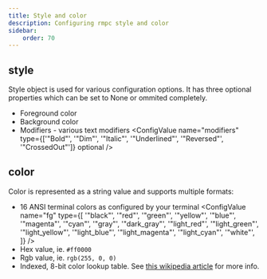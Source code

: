 ```yaml
---
title: Style and color
description: Configuring rmpc style and color
sidebar:
    order: 70
---
```



## style

<ConfigValue name="style" type="other" customText="(fg: <color>, bg: <color>, modifiers: <modifiers>)" />

Style object is used for various configuration options. It has three optional properties which can be set to
None or ommited completely.

-   Foreground color
    <ConfigValue name="fg" type="other" customText="<color>" optional />
-   Background color
    <ConfigValue name="bg" type="other" customText="<color>" optional />
-   Modifiers - various text modifiers
    <ConfigValue
        name="modifiers"
        type={['"Bold"', '"Dim"', '"Italic"', '"Underlined"', '"Reversed"', '"CrossedOut"']}
        optional
    />

## color

Color is represented as a string value and supports multiple formats:

-   16 ANSI terminal colors as configured by your terminal
    <ConfigValue
        name="fg"
        type={[
            '"black"',
            '"red"',
            '"green"',
            '"yellow"',
            '"blue"',
            '"magenta"',
            '"cyan"',
            '"gray"',
            '"dark_gray"',
            '"light_red"',
            '"light_green"',
            '"light_yellow"',
            '"light_blue"',
            '"light_magenta"',
            '"light_cyan"',
            '"white"',
        ]}
    />
-   Hex value, ie. `#ff0000`
    <ConfigValue name="fg" type="string" customText='"#rrggbb"' />
-   Rgb value, ie. `rgb(255, 0, 0)`
    <ConfigValue name="fg" type="string" customText='"rgb(R, G, B)"' />
-   Indexed, 8-bit color lookup table. See [this wikipedia article](https://en.wikipedia.org/wiki/ANSI_escape_code#8-bit) for more info.
    <ConfigValue name="fg" type="string" customText='"17"' />
